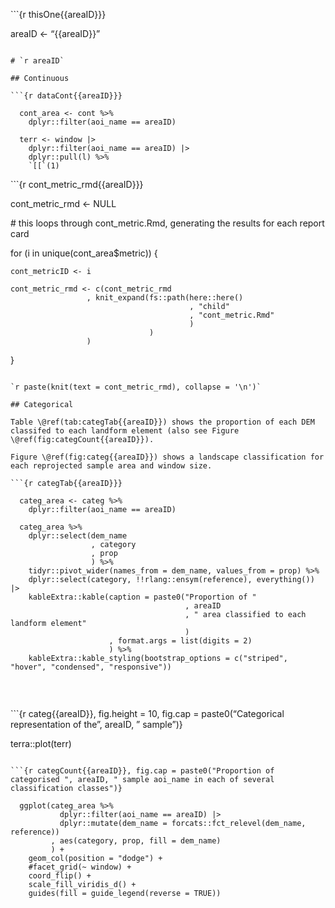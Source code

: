 
```{r thisOne{{areaID}}}

  areaID <- "{{areaID}}"

```

# `r areaID`

## Continuous

```{r dataCont{{areaID}}}

  cont_area <- cont %>%
    dplyr::filter(aoi_name == areaID)

  terr <- window |>
    dplyr::filter(aoi_name == areaID) |>
    dplyr::pull(l) %>%
    `[[`(1)

```

```{r cont_metric_rmd{{areaID}}}

  cont_metric_rmd <- NULL

  # this loops through cont_metric.Rmd, generating the results for each report card

  for (i in unique(cont_area$metric)) {
    
    cont_metricID <- i
    
    cont_metric_rmd <- c(cont_metric_rmd
                     , knit_expand(fs::path(here::here()
                                            , "child"
                                            , "cont_metric.Rmd"
                                            )
                                   )
                     )
    
  }

```

`r paste(knit(text = cont_metric_rmd), collapse = '\n')`

## Categorical

Table \@ref(tab:categTab{{areaID}}) shows the proportion of each DEM classifed to each landform element (also see Figure \@ref(fig:categCount{{areaID}}).

Figure \@ref(fig:categ{{areaID}}) shows a landscape classification for each reprojected sample area and window size.

```{r categTab{{areaID}}}

  categ_area <- categ %>%
    dplyr::filter(aoi_name == areaID)

  categ_area %>%
    dplyr::select(dem_name
                  , category
                  , prop
                  ) %>%
    tidyr::pivot_wider(names_from = dem_name, values_from = prop) %>%
    dplyr::select(category, !!rlang::ensym(reference), everything()) |>
    kableExtra::kable(caption = paste0("Proportion of "
                                       , areaID
                                       , " area classified to each landform element"
                                       )
                      , format.args = list(digits = 2)
                      ) %>%
    kableExtra::kable_styling(bootstrap_options = c("striped", "hover", "condensed", "responsive"))


```

<br>

```{r categ{{areaID}}, fig.height = 10, fig.cap = paste0("Categorical representation of the ", areaID, " sample")}

  terra::plot(terr)

```

```{r categCount{{areaID}}, fig.cap = paste0("Proportion of categorised ", areaID, " sample aoi_name in each of several classification classes")}

  ggplot(categ_area %>%
           dplyr::filter(aoi_name == areaID) |>
           dplyr::mutate(dem_name = forcats::fct_relevel(dem_name, reference))
         , aes(category, prop, fill = dem_name)
         ) +
    geom_col(position = "dodge") +
    #facet_grid(~ window) +
    coord_flip() +
    scale_fill_viridis_d() +
    guides(fill = guide_legend(reverse = TRUE))

```
